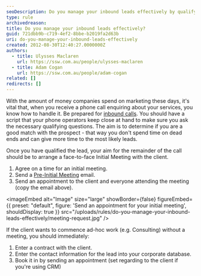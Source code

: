 ```yaml
---
seoDescription: Do you manage your inbound leads effectively by qualifying prospects and scheduling initial meetings to drive conversions?
type: rule
archivedreason:
title: Do you manage your inbound leads effectively?
guid: 721dbb9b-c719-4ef2-8bbe-b2019fa2d63b
uri: do-you-manage-your-inbound-leads-effectively
created: 2012-08-30T12:40:27.0000000Z
authors:
  - title: Ulysses Maclaren
    url: https://ssw.com.au/people/ulysses-maclaren
  - title: Adam Cogan
    url: https://ssw.com.au/people/adam-cogan
related: []
redirects: []
---
```


With the amount of money companies spend on marketing these days, it's vital that, when you receive a phone call enquiring about your services, you know how to handle it.
Be prepared for [inbound calls](/be-prepared-for-inbound-calls). You should have a script that your phone operators keep close at hand to make sure you ask the necessary qualifying questions. The aim is to determine if you are a good match with the prospect - that way you don't spend time on dead ends and can give more time to the most likely leads.

Once you have qualified the lead, your aim for the remainder of the call should be to arrange a face-to-face Initial Meeting with the client.

1. Agree on a time for an initial meeting.
2. Send a [Pre-Initial Meeting](BriefProposal-PreInitialMeeting.docx) email.
3. Send an appointment to the client and everyone attending the meeting (copy the email above).


<imageEmbed
  alt="Image"
  size="large"
  showBorder={false}
  figureEmbed={{
    preset: "default",
    figure: 'Send an appointment for your initial meeting',
    shouldDisplay: true
  }}
  src="/uploads/rules/do-you-manage-your-inbound-leads-effectively/meeting-request.jpg"
/>

If the client wants to commence ad-hoc work (e.g. Consulting) without a meeting, you should immediately:

1. Enter a contract with the client.
2. Enter the contact information for the lead into your corporate database.
3. Book it in by sending an appointment (set regarding to the client if you're using CRM)